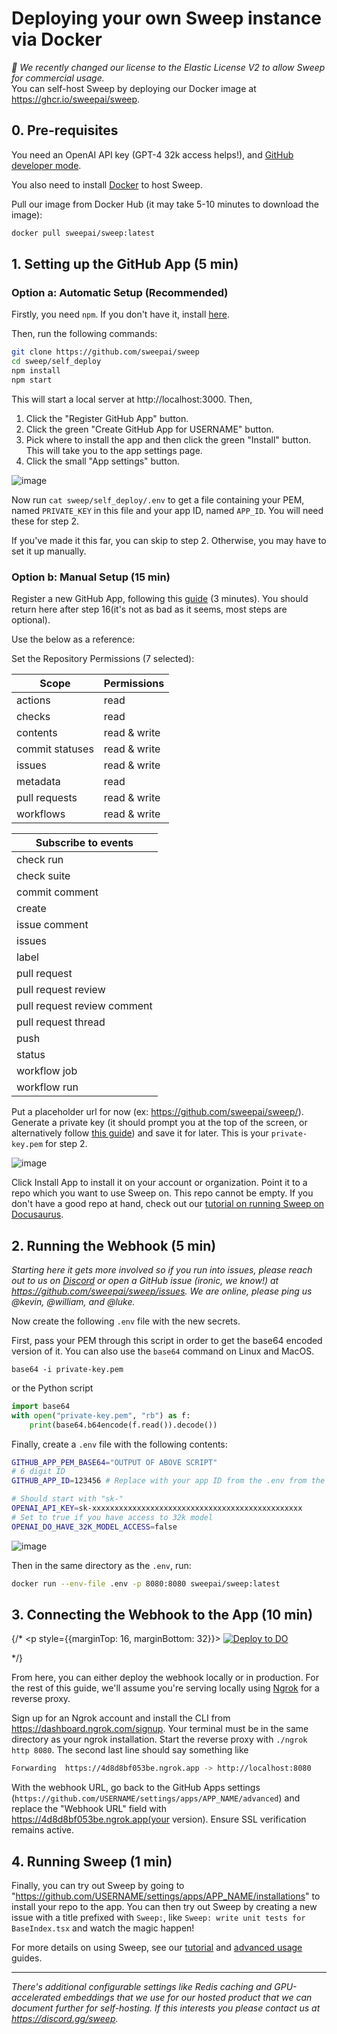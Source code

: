 # Deploying your own Sweep instance via Docker

*🎉 We recently changed our license to the Elastic License V2 to allow Sweep for commercial usage.*<br/>You can self-host Sweep by deploying our Docker image at https://ghcr.io/sweepai/sweep.

## 0. Pre-requisites

You need an OpenAI API key (GPT-4 32k access helps!), and [GitHub developer mode](https://github.com/settings/apps).

You also need to install [Docker](https://docs.docker.com/engine/install/) to host Sweep.

Pull our image from Docker Hub (it may take 5-10 minutes to download the image):

```sh
docker pull sweepai/sweep:latest
```

## 1. Setting up the GitHub App (5 min)

### Option a: Automatic Setup (Recommended)

Firstly, you need `npm`. If you don't have it, install [here](https://docs.npmjs.com/downloading-and-installing-node-js-and-npm).

Then, run the following commands:

```sh
git clone https://github.com/sweepai/sweep
cd sweep/self_deploy
npm install
npm start
```

This will start a local server at http://localhost:3000. Then,
1. Click the "Register GitHub App" button.
2. Click the green "Create GitHub App for USERNAME" button.
3. Pick where to install the app and then click the green "Install" button. This will take you to the app settings page.
4. Click the small "App settings" button.

![image](/deployment/appsettings.png)

Now run `cat sweep/self_deploy/.env` to get a file containing your PEM, named `PRIVATE_KEY` in this file and your app ID, named `APP_ID`. You will need these for step 2.

If you've made it this far, you can skip to step 2. Otherwise, you may have to set it up manually.

### Option b: Manual Setup (15 min)
Register a new GitHub App, following this [guide](https://docs.github.com/en/apps/creating-github-apps/registering-a-github-app/registering-a-github-app) (3 minutes). You should return here after step 16(it's not as bad as it seems, most steps are optional).

Use the below as a reference:

Set the Repository Permissions (7 selected):

| Scope            | Permissions      |
|------------------|------------------|
| actions          | read             |
| checks           | read             |
| contents         | read & write     |
| commit statuses  | read & write     |
| issues           | read & write     |
| metadata         | read             |
| pull requests    | read & write     |
| workflows        | read & write     |


| Subscribe to events      |
|--------------------------|
| check run                |
| check suite              |
| commit comment           |
| create                   |
| issue comment            |
| issues                   |
| label                    |
| pull request             |
| pull request review      |
| pull request review comment|
| pull request thread      |
| push                     |
| status                   |
| workflow job             |
| workflow run             |

Put a placeholder url for now (ex: https://github.com/sweepai/sweep/).
Generate a private key (it should prompt you at the top of the screen, or alternatively follow [this guide](https://docs.github.com/en/apps/creating-github-apps/authenticating-with-a-github-app/managing-private-keys-for-github-apps)) and save it for later. This is your `private-key.pem` for step 2.

![image](/deployment/pem.png)

Click Install App to install it on your account or organization. Point it to a repo which you want to use Sweep on. This repo cannot be empty. If you don't have a good repo at hand, check out our [tutorial on running Sweep on Docusaurus](https://docs.sweep.dev/tutorial).

## 2. Running the Webhook (5 min)

*Starting here it gets more involved so if you run into issues, please reach out to us on [Discord](https://discord.gg/sweep) or open a GitHub issue (ironic, we know!) at https://github.com/sweepai/sweep/issues. We are online, please ping us @kevin, @william, and @luke.*

Now create the following `.env` file with the new secrets.

First, pass your PEM through this script in order to get the base64 encoded version of it. You can also use the `base64` command on Linux and MacOS.

```
base64 -i private-key.pem
```
or the Python script
```python
import base64
with open("private-key.pem", "rb") as f:
    print(base64.b64encode(f.read()).decode())
```

Finally, create a `.env` file with the following contents:
```sh
GITHUB_APP_PEM_BASE64="OUTPUT OF ABOVE SCRIPT"
# 6 digit ID
GITHUB_APP_ID=123456 # Replace with your app ID from the .env from the first step if you did option a or the below screenshot

# Should start with "sk-"
OPENAI_API_KEY=sk-xxxxxxxxxxxxxxxxxxxxxxxxxxxxxxxxxxxxxxxxxxxxxxx
# Set to true if you have access to 32k model
OPENAI_DO_HAVE_32K_MODEL_ACCESS=false
```

![image](/deployment/appid.png)

Then in the same directory as the `.env`, run:

```bash
docker run --env-file .env -p 8080:8080 sweepai/sweep:latest
```

## 3. Connecting the Webhook to the App (10 min)

{/* <p style={{marginTop: 16, marginBottom: 32}}>
    <a href="https://cloud.digitalocean.com/apps/new?repo=https://github.com/sweepai/sweep/tree/main">
        <img src="https://www.deploytodo.com/do-btn-blue-ghost.svg" alt="Deploy to DO"/>
    </a>
</p>  */}

From here, you can either deploy the webhook locally or in production. For the rest of this guide, we'll assume you're serving locally using [Ngrok](https://ngrok.com/) for a reverse proxy.

Sign up for an Ngrok account and install the CLI from https://dashboard.ngrok.com/signup. Your terminal must be in the same directory as your ngrok installation. Start the reverse proxy with `./ngrok http 8080`. The second last line should say something like

```sh
Forwarding  https://4d8d8bf053be.ngrok.app -> http://localhost:8080
```

With the webhook URL, go back to the GitHub Apps settings (`https://github.com/USERNAME/settings/apps/APP_NAME/advanced`) and replace the "Webhook URL" field with https://4d8d8bf053be.ngrok.app(your version). Ensure SSL verification remains active.

## 4. Running Sweep (1 min)

Finally, you can try out Sweep by going to "https://github.com/USERNAME/settings/apps/APP_NAME/installations" to install your repo to the app. You can then try out Sweep by creating a new issue with a title prefixed with `Sweep:`, like `Sweep: write unit tests for BaseIndex.tsx` and watch the magic happen!

For more details on using Sweep, see our [tutorial](https://docs.sweep.dev/usage/tutorial) and [advanced usage](https://docs.sweep.dev/usage/advanced) guides.

---

*There's additional configurable settings like Redis caching and GPU-accelerated embeddings that we use for our hosted product that we can document further for self-hosting. If this interests you please contact us at https://discord.gg/sweep.*
